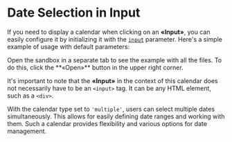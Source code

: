 # Date Selection in Input

If you need to display a calendar when clicking on an **«Input»**, you can easily configure it by initializing it with the <a href="/docs/reference/main/main-settings#input">`input`</a> parameter.
Here's a simple example of usage with default parameters:

<Info>
	Open the sandbox in a separate tab to see the example with all the files. To do this, click the **«Open»** button in the upper right corner.
</Info>

<Sandbox example="additional-features-date-picker-in-input" height={470} input="#calendar-input" />

It's important to note that the **«Input»** in the context of this calendar does not necessarily have to be an `<input>` tag. It can be any HTML element, such as a `<div>`.

<Sandbox example="additional-features-date-picker-in-input-div" height={470} input="#calendar-input-div" />

With the calendar type set to `'multiple'`, users can select multiple dates simultaneously.
This allows for easily defining date ranges and working with them.
Such a calendar provides flexibility and various options for date management.

<Sandbox example="additional-features-date-picker-in-input-multiple" vertically={false} height={760} input="#calendar-input" />
